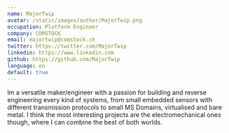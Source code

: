 ```yaml
---
name: MajorTwip
avatar: /static/images/author/MajorTwip.png
occupation: Platform Engineer
company: COMSTOCK
email: majortwip@comstock.ch
twitter: https://twitter.com/MajorTwip
linkedin: https://www.linkedin.com
github: https://github.com/MajorTwip
language: en
default: true
---
```


Im a versatile maker/engineer with a passion for building and reverse engineering every kind of systems, 
from small embedded sensors with different transmission protocols to small MS Domains, virtualised and bare metal.
I think the most interesting projects are the electromechanical ones though, where I can combine the best of both worlds.

